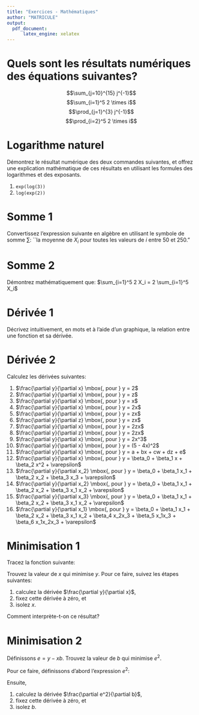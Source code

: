 ```yaml
---
title: "Exercices - Mathématiques"
author: "MATRICULE"
output: 
  pdf_document:
      latex_engine: xelatex
---
```


# Quels sont les résultats numériques des équations suivantes?

$$\sum_{j=10}^{15} j^{-1}$$
$$\sum_{i=1}^5 2 \times i$$
$$\prod_{j=1}^{3} j^{-1}$$
$$\prod_{i=2}^5 2 \times i$$

# Logarithme naturel 

Démontrez le résultat numérique des deux commandes suivantes, et offrez une explication mathématique de ces résultats en utilisant les formules des logarithmes et des exposants.

1. `exp(log(3))`
1. `log(exp(2))`

# Somme 1 

Convertissez l'expression suivante en algèbre en utilisant le symbole de somme $\sum$: ``la moyenne de $X_i$ pour toutes les valeurs de $i$ entre 50 et 250."

# Somme 2 

Démontrez mathématiquement que: $\sum_{i=1}^5 2 X_i = 2 \sum_{i=1}^5 X_i$

# Dérivée 1 

Décrivez intuitivement, en mots et à l'aide d'un graphique, la relation entre une fonction et sa dérivée.

# Dérivée 2

Calculez les dérivées suivantes:

1. $\frac{\partial y}{\partial x} \mbox{, pour } y = 2$
2. $\frac{\partial y}{\partial x} \mbox{, pour } y = z$
3. $\frac{\partial y}{\partial x} \mbox{, pour } y = x$
4. $\frac{\partial y}{\partial x} \mbox{, pour } y = 2x$
5. $\frac{\partial y}{\partial x} \mbox{, pour } y = zx$
6. $\frac{\partial y}{\partial z} \mbox{, pour } y = zx$
7. $\frac{\partial y}{\partial x} \mbox{, pour } y = 2zx$
8. $\frac{\partial y}{\partial z} \mbox{, pour } y = 2zx$
9. $\frac{\partial y}{\partial x} \mbox{, pour } y = 2x^3$
10. $\frac{\partial y}{\partial x} \mbox{, pour } y = (5 - 4x)^2$
11. $\frac{\partial y}{\partial x} \mbox{, pour } y = a + bx + cw + dz + e$
12. $\frac{\partial y}{\partial x} \mbox{, pour } y = \beta_0 + \beta_1 x + \beta_2 x^2 + \varepsilon$
13. $\frac{\partial y}{\partial x_2} \mbox{, pour } y = \beta_0 + \beta_1 x_1 + \beta_2 x_2 + \beta_3 x_3 + \varepsilon$
14. $\frac{\partial y}{\partial x_2} \mbox{, pour } y = \beta_0 + \beta_1 x_1 + \beta_2 x_2 + \beta_3 x_1 x_2 + \varepsilon$
15. $\frac{\partial y}{\partial x_3} \mbox{, pour } y = \beta_0 + \beta_1 x_1 + \beta_2 x_2 + \beta_3 x_1 x_2 + \varepsilon$
16. $\frac{\partial y}{\partial x_1} \mbox{, pour } y = \beta_0 + \beta_1 x_1 + \beta_2 x_2 + \beta_3 x_1 x_2 + \beta_4 x_2x_3 + \beta_5 x_1x_3 + \beta_6 x_1x_2x_3 + \varepsilon$

# Minimisation 1

Tracez la fonction suivante:

\begin{align*}
y = x^2 + 6x + 5
\end{align*}

Trouvez la valeur de $x$ qui minimise $y$. Pour ce faire, suivez les étapes suivantes:

1. calculez la dérivée $\frac{\partial y}{\partial x}$, 
2. fixez cette dérivée à zéro, et 
3. isolez $x$.

Comment interprète-t-on ce résultat?

# Minimisation 2

Définissons $e = y - xb$. Trouvez la valeur de $b$ qui minimise $e^2$. 

Pour ce faire, définissons d'abord l'expression $e^2$:

\begin{align*}
    e^2 &= (y-xb)^2 \\
        &= y^2 - 2yxb + x^2b^2
\end{align*}

Ensuite, 

1. calculez la dérivée $\frac{\partial e^2}{\partial b}$, 
2. fixez cette dérivée à zéro, et 
3. isolez $b$.
